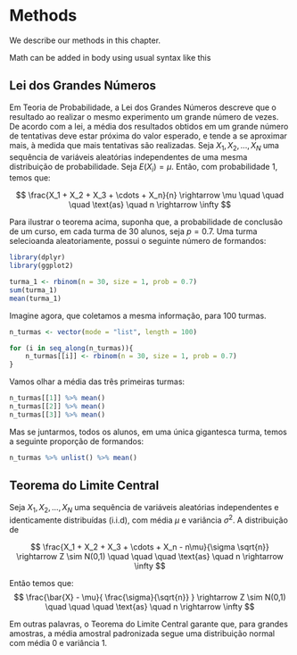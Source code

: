 # Methods

We describe our methods in this chapter.

Math can be added in body using usual syntax like this 

## Lei dos Grandes Números
Em Teoria de Probabilidade, a Lei dos Grandes Números descreve que o resultado ao realizar o mesmo experimento um grande número de vezes.
De acordo com a lei, a média dos resultados obtidos em um grande número de tentativas deve estar próxima do valor esperado, e tende a se aproximar mais, à medida que mais tentativas são realizadas.
Seja $X_1, X_2, ..., X_N$ uma sequência de variáveis aleatórias independentes de uma mesma distribuição de probabilidade. Seja $E(X_i) = \mu$. Então, com probabilidade 1, temos que:

$$
\frac{X_1 + X_2 + X_3 + \cdots + X_n}{n} \rightarrow \mu \quad \quad \quad \text{as} \quad n \rightarrow \infty
$$

Para ilustrar o teorema acima, suponha que, a probabilidade de conclusão de um curso, em cada turma de 30 alunos, seja $p = 0.7$. Uma turma selecioanda aleatoriamente, possui o seguinte número de formandos:
```r
library(dplyr)
library(ggplot2)
```

```r
turma_1 <- rbinom(n = 30, size = 1, prob = 0.7)
sum(turma_1)
mean(turma_1)
```
Imagine agora, que coletamos a mesma informação, para 100 turmas.
```r
n_turmas <- vector(mode = "list", length = 100)

for (i in seq_along(n_turmas)){
    n_turmas[[i]] <- rbinom(n = 30, size = 1, prob = 0.7)
}
```

Vamos olhar a média das três primeiras turmas:
```r
n_turmas[[1]] %>% mean()
n_turmas[[2]] %>% mean()
n_turmas[[3]] %>% mean()
```

Mas se juntarmos, todos os alunos, em uma única gigantesca turma, temos a seguinte proporção de formandos:
```r
n_turmas %>% unlist() %>% mean()
```

## Teorema do Limite Central

Seja $X_1, X_2, ..., X_N$ uma sequência de variáveis aleatórias independentes e identicamente distribuídas (i.i.d), com média $\mu$ e variância $\sigma^2$.
A distribuição de 

$$
\frac{X_1 + X_2 + X_3 + \cdots + X_n - n\mu}{\sigma \sqrt{n}} \rightarrow Z \sim N(0,1) \quad \quad \quad \text{as} \quad n \rightarrow \infty
$$

Então temos que:
$$
\frac{\bar{X} - \mu}{ \frac{\sigma}{\sqrt{n}} } \rightarrow Z \sim N(0,1) \quad \quad \quad \text{as} \quad n \rightarrow \infty
$$

Em outras palavras, o Teorema do Limite Central garante que, para grandes amostras, a média amostral padronizada segue uma distribuição normal com média 0 e variância 1.
<!-- You can also use math in footnotes like this^[where we mention $p = \frac{a}{b}$]. -->

<!-- We will approximate standard error to 0.027[^longnote] -->

<!-- [^longnote]: $p$ is unknown but expected to be around 1/3. Standard error will be approximated -->
